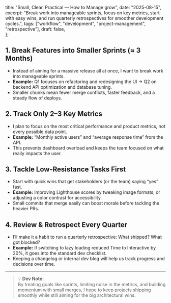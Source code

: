   title: "Small, Clear, Practical — How to Manage grow",
  date: "2025-08-15",
  excerpt: "Break work into manageable sprints, focus on key metrics, start with easy wins, and run quarterly retrospectives for smoother development cycles.",
  tags: ["workflow", "development", "project-management", "retrospective"],
  draft: false,  
};

## 1. Break Features into Smaller Sprints (≈ 3 Months)

- Instead of aiming for a massive release all at once, I want to break work into manageable sprints.  
- **Example:** Q1 focuses on refactoring and redesigning the UI → Q2 on backend API optimization and database tuning.  
- Smaller chunks mean fewer merge conflicts, faster feedback, and a steady flow of deploys.

## 2. Track Only 2–3 Key Metrics

- I plan to focus on the most critical performance and product metrics, not every possible data point.  
- **Example:** “Monthly active users” and “average response time” from the API.  
- This prevents dashboard overload and keeps the team focused on what really impacts the user.

## 3. Tackle Low-Resistance Tasks First

- Start with quick wins that get stakeholders (or the team) saying “yes” fast.  
- **Example:** Improving Lighthouse scores by tweaking image formats, or adjusting a color contrast for accessibility.  
- Small commits that merge easily can boost morale before tackling the heavier PRs.

## 4. Review & Retrospect Every Quarter

- I’ll make it a habit to run a quarterly retrospective: What shipped? What got blocked?  
- **Example:** If switching to lazy loading reduced Time to Interactive by 20%, it goes into the standard dev checklist.  
- Keeping a changelog or internal dev blog will help us track progress and decisions over time.

---

> 💡 **Dev Note:**  
> By treating goals like sprints, limiting noise in the metrics, and building momentum with small merges, I hope to keep projects shipping smoothly while still aiming for the big architectural wins.